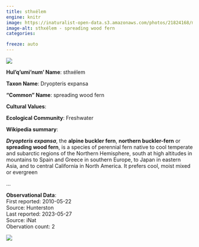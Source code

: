 ```yaml
---
title: sthxélem
engine: knitr
image: https://inaturalist-open-data.s3.amazonaws.com/photos/21824168/medium.jpg
image-alt: sthxélem - spreading wood fern
categories:

freeze: auto
---
```

![](https://inaturalist-open-data.s3.amazonaws.com/photos/21824168/medium.jpg){fig-alt="sthxélem - spreading wood fern"}

**Hul'q'umi'num' Name**: sthxélem



**Taxon Name**: Dryopteris expansa

**"Common" Name**: spreading wood fern

**Cultural Values**:  

::: {layout-nrow=1 style="width:60%"}

:::

**Ecological Community**: Freshwater

**Wikipedia summary**:  
<p class="mw-empty-elt">
</p>

<p><i><b>Dryopteris expansa</b></i>, the <b>alpine buckler fern</b>, <b>northern buckler-fern</b> or <b>spreading wood fern</b>, is a species of perennial fern native to cool temperate and subarctic regions of the Northern Hemisphere, south at high altitudes in mountains to Spain and Greece in southern Europe, to Japan in eastern Asia, and to central California in North America. It prefers cool, moist mixed or evergreen</p>...

**Observational Data**:   
First reported: 2010-05-22  
Source: Hunterston  
Last reported: 2023-05-27  
Source: iNat  
Obervation count: 2

![](community_dist.png)

